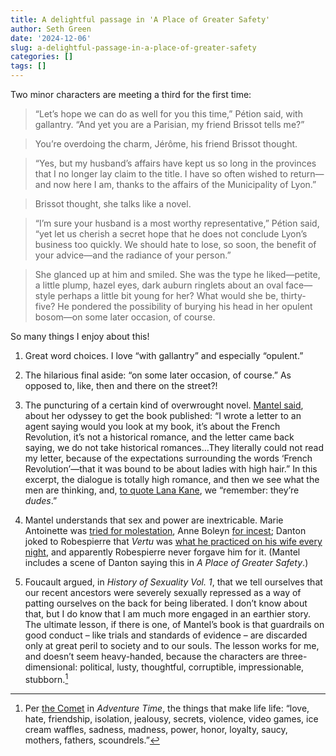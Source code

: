 ```yaml
---
title: A delightful passage in 'A Place of Greater Safety'
author: Seth Green
date: '2024-12-06'
slug: a-delightful-passage-in-a-place-of-greater-safety
categories: []
tags: []
---
```


Two minor characters are meeting a third for the first time:

> ⁠“Let’s hope we can do as well for you this time,” Pétion said, with gallantry. “And yet you are a Parisian, my friend Brissot tells me?”

> ⁠You’re overdoing the charm, Jérôme, his friend Brissot thought.

> ⁠“Yes, but my husband’s affairs have kept us so long in the provinces that I no longer lay claim to the title. I have so often wished to return—and now here I am, thanks to the affairs of the Municipality of Lyon.”

> ⁠Brissot thought, she talks like a novel.

> ⁠“I’m sure your husband is a most worthy representative,” Pétion said, “yet let us cherish a secret hope that he does not conclude Lyon’s business too quickly. We should hate to lose, so soon, the benefit of your advice—and the radiance of your person.”

> ⁠She glanced up at him and smiled. She was the type he liked—petite, a little plump, hazel eyes, dark auburn ringlets about an oval face—style perhaps a little bit young for her? What would she be, thirty-five? He pondered the possibility of burying his head in her opulent bosom—on some later occasion, of course.

So many things I enjoy about this!

1.  Great word choices. I love "with gallantry" and especially "opulent."

2.  The hilarious final aside: "on some later occasion, of course." As opposed to, like, then and there on the street?!

3.  The puncturing of a certain kind of overwrought novel. [Mantel said](https://www.newyorker.com/magazine/2012/10/15/the-dead-are-real), about her odyssey to get the book published: “I wrote a letter to an agent saying would you look at my book, it’s about the French Revolution, it’s not a historical romance, and the letter came back saying, we do not take historical romances...They literally could not read my letter, because of the expectations surrounding the words ‘French Revolution’—that it was bound to be about ladies with high hair.” In this excerpt, the dialogue is totally high romance, and then we see what the men are thinking, and, [to quote Lana Kane](https://www.imdb.com/title/tt1622042/characters/nm0878768), we "remember: they're *dudes*."

4.  Mantel understands that sex and power are inextricable. Marie Antoinette was [tried for molestation](https://www.newhistorian.com/2015/10/15/marie-antoinette-incest-child-abuse-and-adultery/), Anne Boleyn [for incest](https://www.smithsonianmag.com/history/the-many-myths-of-lady-rochford-the-tudor-noblewoman-who-supposedly-betrayed-george-and-anne-boleyn-180980520/); Danton joked to Robespierre that *Vertu* was [what he practiced on his wife every night](https://www.newyorker.com/magazine/2006/06/05/headless-horseman-france-reign-of-terror), and apparently Robespierre never forgave him for it. (Mantel includes a scene of Danton saying this in *A Place of Greater Safety*.)

5.  Foucault argued, in *History of Sexuality Vol. 1*, that we tell ourselves that our recent ancestors were severely sexually repressed as a way of patting ourselves on the back for being liberated. I don't know about that, but I do know that I am much more engaged in an earthier story. The ultimate lesson, if there is one, of Mantel's book is that guardrails on good conduct -- like trials and standards of evidence -- are discarded only at great peril to society and to our souls. The lesson works for me, and doesn't seem heavy-handed, because the characters are three-dimensional: political, lusty, thoughtful, corruptible, impressionable, stubborn.[^1]

[^1]: Per [the Comet](https://adventuretime.fandom.com/wiki/The_Comet) in *Adventure Time*, the things that make life life: "love, hate, friendship, isolation, jealousy, secrets, violence, video games, ice cream waffles, sadness, madness, power, honor, loyalty, saucy, mothers, fathers, scoundrels."

